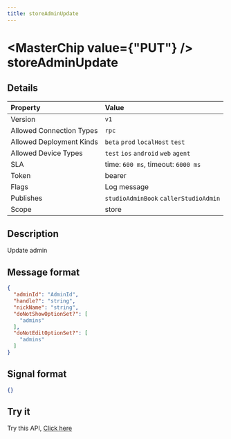 ```yaml
---
title: storeAdminUpdate
---
```



# <MasterChip value={"PUT"} /> storeAdminUpdate

## Details

| Property | Value | 
| :--- | :--- | 
| Version | `v1` |
| Allowed Connection Types | `rpc`  |
| Allowed Deployment Kinds | `beta` `prod` `localHost` `test`  |
| Allowed Device Types | `test` `ios` `android` `web` `agent`  |
| SLA | time: `600 ms`, timeout: `6000 ms` |
| Token | bearer |
| Flags | Log message |
| Publishes | `studioAdminBook` `callerStudioAdmin`  |
| Scope | store |


## Description

Update admin

## Message format

```json copy
{
  "adminId": "AdminId",
  "handle?": "string",
  "nickName": "string",
  "doNotShowOptionSet?": [
    "admins"
  ],
  "doNotEditOptionSet?": [
    "admins"
  ]
}
```

## Signal format

```json copy
{}
```

## Try it

Try this API, [Click here](https://web.neome.ai/api?path=store_store_storeAdminUpdate)

